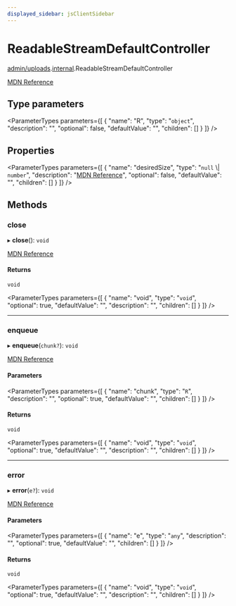 ```yaml
---
displayed_sidebar: jsClientSidebar
---
```



# ReadableStreamDefaultController

[admin/uploads](../../modules/admin_uploads.mdx).[internal](../../admin_uploads/modules/admin_uploads.internal.mdx).ReadableStreamDefaultController

[MDN Reference](https://developer.mozilla.org/docs/Web/API/ReadableStreamDefaultController)

## Type parameters

<ParameterTypes parameters={[
  {
    "name": "R",
    "type": "`object`",
    "description": "",
    "optional": false,
    "defaultValue": "",
    "children": []
  }
]} />

## Properties

<ParameterTypes parameters={[
  {
    "name": "desiredSize",
    "type": "``null`` \\| `number`",
    "description": "[MDN Reference](https://developer.mozilla.org/docs/Web/API/ReadableStreamDefaultController/desiredSize)",
    "optional": false,
    "defaultValue": "",
    "children": []
  }
]} />

## Methods

### close

▸ **close**(): `void`

[MDN Reference](https://developer.mozilla.org/docs/Web/API/ReadableStreamDefaultController/close)

#### Returns

`void`

<ParameterTypes parameters={[
  {
    "name": "void",
    "type": "`void`",
    "optional": true,
    "defaultValue": "",
    "description": "",
    "children": []
  }
]} />

___

### enqueue

▸ **enqueue**(`chunk?`): `void`

[MDN Reference](https://developer.mozilla.org/docs/Web/API/ReadableStreamDefaultController/enqueue)

#### Parameters

<ParameterTypes parameters={[
  {
    "name": "chunk",
    "type": "`R`",
    "description": "",
    "optional": true,
    "defaultValue": "",
    "children": []
  }
]} />

#### Returns

`void`

<ParameterTypes parameters={[
  {
    "name": "void",
    "type": "`void`",
    "optional": true,
    "defaultValue": "",
    "description": "",
    "children": []
  }
]} />

___

### error

▸ **error**(`e?`): `void`

[MDN Reference](https://developer.mozilla.org/docs/Web/API/ReadableStreamDefaultController/error)

#### Parameters

<ParameterTypes parameters={[
  {
    "name": "e",
    "type": "`any`",
    "description": "",
    "optional": true,
    "defaultValue": "",
    "children": []
  }
]} />

#### Returns

`void`

<ParameterTypes parameters={[
  {
    "name": "void",
    "type": "`void`",
    "optional": true,
    "defaultValue": "",
    "description": "",
    "children": []
  }
]} />
